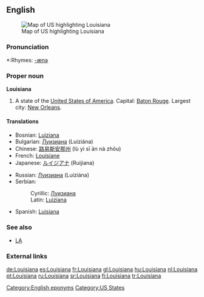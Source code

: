==English==
[[Image:Map of USA highlighting Louisiana.png|thumb|right|Map of US highlighting Louisiana]]

===Pronunciation===
*:Rhymes: [[Rhymes:English:-ænə|-ænə]]

{{rfap}}

===Proper noun===
'''Louisiana'''

#A state of the [[United States of America]]. Capital: [[Baton Rouge]]. Largest city: [[New Orleans]].

====Translations====
{{top}}
*Bosnian: [[Luiziana#Bosnian|Luiziana]] {{f}}
*Bulgarian: [[Луизиана]] (Luiziána) {{f}}
*Chinese: [[路易斯安那州]] (lù yì sī ān nà zhōu)
*French: [[Louisiane]] {{f}}
*Japanese: [[ルイジアナ]] (Ruijiana)
{{mid}} 
*Russian: [[Луизиана#Russian|Луизиана]] (Luiziána) {{f}}
*Serbian:
*:Cyrillic: [[Луизиана#Serbian|Луизиана]] {{f}}
*:Latin: [[Luiziana#Serbian|Luiziana]] {{f}}
*Spanish: [[Luisiana]]
{{bottom}}

===See also===
*[[LA]]

===External links===
{{pedialite}}

[[Category:English eponyms]]
[[Category:US States]]

[[de:Louisiana]]
[[es:Louisiana]]
[[fr:Louisiana]]
[[gl:Louisiana]]
[[hu:Louisiana]]
[[nl:Louisiana]]
[[pt:Louisiana]]
[[ru:Louisiana]]
[[sr:Louisiana]]
[[fi:Louisiana]]
[[tr:Louisiana]]